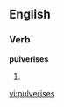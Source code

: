 
==English==

===Verb===
'''pulverises'''

# {{third-person singular of|[[pulverise]]}}

[[vi:pulverises]]